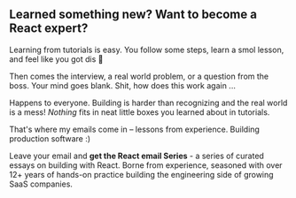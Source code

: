 ## Learned something new? Want to become a React expert?

Learning from tutorials is easy. You follow some steps, learn a smol lesson, and feel like you got dis 💪

Then comes the interview, a real world problem, or a question from the boss. Your mind goes blank. Shit, how does this work again ...

Happens to everyone. Building is harder than recognizing and the real world is a mess! _Nothing_ fits in neat little boxes you learned about in tutorials.

That's where my emails come in – lessons from experience. Building production software :)

Leave your email and **get the React email Series** - a series of curated essays on building with React. Borne from experience, seasoned with over 12+ years of hands-on practice building the engineering side of growing SaaS companies.
